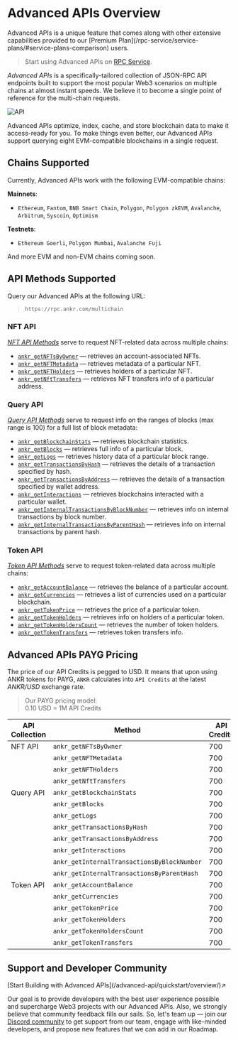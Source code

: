 

# Advanced APIs Overview

<Callout>
Advanced APIs is a unique feature that comes along with other extensive capabilities provided to our [Premium Plan](/rpc-service/service-plans/#service-plans-comparison) users.
</Callout>

> Start using Advanced APIs on [RPC Service](https://www.ankr.com/rpc/advanced-api/).

*Advanced APIs* is a specifically-tailored collection of JSON-RPC API endpoints built to support the most popular Web3 scenarios on multiple chains at almost instant speeds. We believe it to become a single point of reference for the multi-chain requests.
<br/>

<img src="/docs/build/API.png" alt="API" class="responsive-pic" />

Advanced APIs optimize, index, cache, and store blockchain data to make it access-ready for you. To make things even better, our Advanced APIs support querying eight EVM-compatible blockchains in a single request.

## Chains Supported

Currently, Advanced APIs work with the following EVM-compatible chains:

**Mainnets**:

  * `Ethereum`, `Fantom`, `BNB Smart Chain`, `Polygon`, `Polygon zkEVM`, `Avalanche`, `Arbitrum`, `Syscoin`, `Optimism`

**Testnets**:

  * `Ethereum Goerli`, `Polygon Mumbai`, `Avalanche Fuji`

And more EVM and non-EVM chains coming soon.

## API Methods Supported

Query our Advanced APIs at the following URL:

> `https://rpc.ankr.com/multichain`

### NFT API

[_NFT API Methods_](https://ankr.readme.io/reference/introduction#nft-api) serve to request NFT-related data across multiple chains:

  * [`ankr_getNFTsByOwner`](https://ankr.readme.io/reference/post_ankr-getnftsbyowner) — retrieves an account-associated NFTs.
  * [`ankr_getNFTMetadata`](https://ankr.readme.io/reference/post_ankr-getnftmetadata) — retrieves metadata of a particular NFT.
  * [`ankr_getNFTHolders`](https://ankr.readme.io/reference/post_ankr-getnftholders) — retrieves holders of a particular NFT.
  * [`ankr_getNftTransfers`](https://ankr.readme.io/reference/post_ankr-getnfttransfers) — retrieves NFT transfers info of a particular address.

### Query API

[_Query API Methods_](https://ankr.readme.io/reference/introduction#query-api) serve to request info on the ranges of blocks (max range is 100) for a full list of block metadata:

  * [`ankr_getBlockchainStats`](https://ankr.readme.io/reference/post_ankr-getblockchainstats) — retrieves blockchain statistics.
  * [`ankr_getBlocks`](https://ankr.readme.io/reference/post_ankr-getblocks) — retrieves full info of a particular block.
  * [`ankr_getLogs`](https://ankr.readme.io/reference/post_ankr-getlogs) — retrieves history data of a particular block range.
  * [`ankr_getTransactionsByHash`](https://ankr.readme.io/reference/post_ankr-gettransactionsbyhash) — retrieves the details of a transaction specified by hash.
  * [`ankr_getTransactionsByAddress`](https://ankr.readme.io/reference/post_ankr-gettransactionsbyaddress) — retrieves the details of a transaction specified by wallet address.
  * [`ankr_getInteractions`](https://ankr.readme.io/reference/post_ankr-getinteractions) — retrieves blockchains interacted with a particular wallet.
  * [`ankr_getInternalTransactionsByBlockNumber`](https://ankr.readme.io/reference/post_ankr-getinternaltransactionsbyblocknumber) — retrieves info on internal transactions by block number.
  * [`ankr_getInternalTransactionsByParentHash`](https://ankr.readme.io/reference/post_ankr-getinternaltransactionsbyparenthash) — retrieves info on internal transactions by parent hash.

### Token API

[_Token API Methods_](https://ankr.readme.io/reference/introduction#token-api) serve to request token-related data across multiple chains:

  * [`ankr_getAccountBalance`](https://ankr.readme.io/reference/post_ankr-getaccountbalance) — retrieves the balance of a particular account.
  * [`ankr_getCurrencies`](https://ankr.readme.io/reference/post_ankr-getcurrencies) — retrieves a list of currencies used on a particular blockchain.
  * [`ankr_getTokenPrice`](https://ankr.readme.io/reference/post_ankr-gettokenprice) — retrieves the price of a particular token.
  * [`ankr_getTokenHolders`](https://ankr.readme.io/reference/post_ankr-gettokenholders) — retrieves info on holders of a particular token.
  * [`ankr_getTokenHoldersCount`](https://ankr.readme.io/reference/post_ankr-gettokenholderscount) — retrieves the number of token holders.
  * [`ankr_getTokenTransfers`](https://ankr.readme.io/reference/post_ankr-gettokentransfers) — retrieves token transfers info.


## Advanced APIs PAYG Pricing

The price of our API Credits is pegged to USD. It means that upon using ANKR tokens for PAYG, `ANKR` calculates into `API Credits` at the latest _ANKR/USD_ exchange rate.

> Our PAYG pricing model:  
> 0.10 USD = 1M API Credits  

| API Collection | Method                                      | API Credits | USD/request |
|----------------|---------------------------------------------|-------------|-------------|
| NFT API        | `ankr_getNFTsByOwner`                       | 700         | $0.00007    |
|                | `ankr_getNFTMetadata`                       | 700         | $0.00007    |
|                | `ankr_getNFTHolders`                        | 700         | $0.00007    |
|                | `ankr_getNftTransfers`                      | 700         | $0.00007    |
| Query API      | `ankr_getBlockchainStats`                   | 700         | $0.00007    |
|                | `ankr_getBlocks`                            | 700         | $0.00007    |
|                | `ankr_getLogs`                              | 700         | $0.00007    |
|                | `ankr_getTransactionsByHash`                | 700         | $0.00007    |
|                | `ankr_getTransactionsByAddress`             | 700         | $0.00007    |
|                | `ankr_getInteractions`                      | 700         | $0.00007    |
|                | `ankr_getInternalTransactionsByBlockNumber` | 700         | $0.00007    |
|                | `ankr_getInternalTransactionsByParentHash`  | 700         | $0.00007    |
| Token API      | `ankr_getAccountBalance`                    | 700         | $0.00007    |
|                | `ankr_getCurrencies`                        | 700         | $0.00007    |
|                | `ankr_getTokenPrice`                        | 700         | $0.00007    |
|                | `ankr_getTokenHolders`                      | 700         | $0.00007    |
|                | `ankr_getTokenHoldersCount`                 | 700         | $0.00007    |
|                | `ankr_getTokenTransfers `                   | 700         | $0.00007    |

[//]: # (|                | `ankr_getTokenPriceHistory`     | 700         | $0.00007    |)

## Support and Developer Community

<div className="p-4 border border-gray-200 dark:border-gray-900 rounded mt-6">
  [Start Building with Advanced APIs](/advanced-api/quickstart/overview/)↗
</div>

Our goal is to provide developers with the best user experience possible and supercharge Web3 projects with our Advanced APIs. Also, we strongly believe that community feedback fills our sails. So, let's team up — join our [Discord community](http://discord.gg/ankr) to get support from our team, engage with like-minded developers, and propose new features that we can add in our Roadmap.